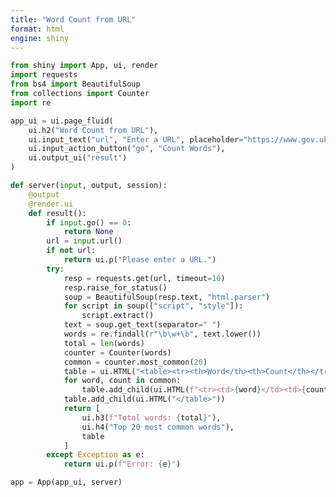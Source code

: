 ```yaml
---
title: "Word Count from URL"
format: html
engine: shiny
---
```


```python
from shiny import App, ui, render
import requests
from bs4 import BeautifulSoup
from collections import Counter
import re

app_ui = ui.page_fluid(
    ui.h2("Word Count from URL"),
    ui.input_text("url", "Enter a URL", placeholder="https://www.gov.uk"),
    ui.input_action_button("go", "Count Words"),
    ui.output_ui("result")
)

def server(input, output, session):
    @output
    @render.ui
    def result():
        if input.go() == 0:
            return None
        url = input.url()
        if not url:
            return ui.p("Please enter a URL.")
        try:
            resp = requests.get(url, timeout=10)
            resp.raise_for_status()
            soup = BeautifulSoup(resp.text, "html.parser")
            for script in soup(["script", "style"]):
                script.extract()
            text = soup.get_text(separator=" ")
            words = re.findall(r"\b\w+\b", text.lower())
            total = len(words)
            counter = Counter(words)
            common = counter.most_common(20)
            table = ui.HTML("<table><tr><th>Word</th><th>Count</th></tr>")
            for word, count in common:
                table.add_child(ui.HTML(f"<tr><td>{word}</td><td>{count}</td></tr>"))
            table.add_child(ui.HTML("</table>"))
            return [
                ui.h3(f"Total words: {total}"),
                ui.h4("Top 20 most common words"),
                table
            ]
        except Exception as e:
            return ui.p(f"Error: {e}")

app = App(app_ui, server)
```
